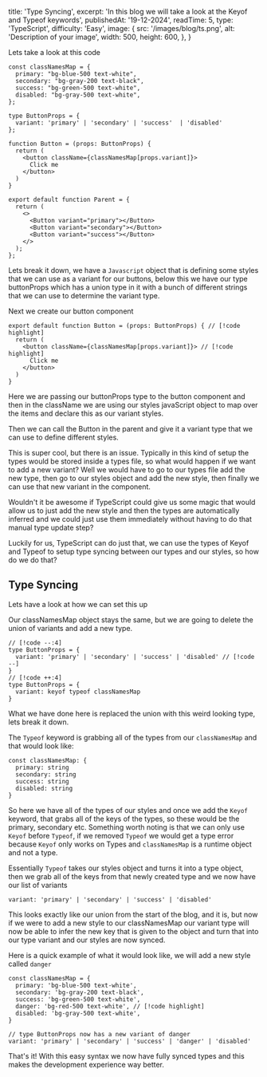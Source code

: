   title: 'Type Syncing',
  excerpt: 'In this blog we will take a look at the Keyof and Typeof keywords',
  publishedAt: '19-12-2024',
  readTime: 5,
  type: 'TypeScript',
  difficulty: 'Easy',
  image: {
    src: '/images/blog/ts.png',
    alt: 'Description of your image',
    width: 500,
    height: 600,
  },
}

Lets take a look at this code

```tsx
const classNamesMap = {
  primary: "bg-blue-500 text-white",
  secondary: "bg-gray-200 text-black",
  success: "bg-green-500 text-white",
  disabled: "bg-gray-500 text-white",
};

type ButtonProps = {
  variant: 'primary' | 'secondary' | 'success'  | 'disabled'
};

function Button = (props: ButtonProps) {
  return (
    <button className={classNamesMap[props.variant]}>
      Click me
    </button>
  )
}

export default function Parent = {
  return (
    <>
      <Button variant="primary"></Button>
      <Button variant="secondary"></Button>
      <Button variant="success"></Button>
    </>
  );
};
```

Lets break it down, we have a `Javascript` object that is defining some styles that we can use as a variant for our buttons, below this we have our type buttonProps which has a union type in it with a bunch of different strings that we can use to determine the variant type.

Next we create our button component

```tsx
export default function Button = (props: ButtonProps) { // [!code highlight]
  return (
    <button className={classNamesMap[props.variant]}> // [!code highlight]
      Click me
    </button>
  )
}
```

Here we are passing our buttonProps type to the button component and then in the className we are using our styles javaScript object to map over the items and declare this as our variant styles.

Then we can call the Button in the parent and give it a variant type that we can use to define different styles.

This is super cool, but there is an issue. Typically in this kind of setup the types would be stored inside a types file, so what would happen if we want to add a new variant? Well we would have to go to our types file add the new type, then go to our styles object and add the new style, then finally we can use that new variant in the component.

Wouldn't it be awesome if TypeScript could give us some magic that would allow us to just add the new style and then the types are automatically inferred and we could just use them immediately without having to do that manual type update step?

Luckily for us, TypeScript can do just that, we can use the types of Keyof and Typeof to setup type syncing between our types and our styles, so how do we do that?

## Type Syncing

Lets have a look at how we can set this up

Our classNamesMap object stays the same, but we are going to delete the union of variants and add a new type.

```tsx
// [!code --:4]
type ButtonProps = {
  variant: 'primary' | 'secondary' | 'success' | 'disabled' // [!code --]
}
// [!code ++:4]
type ButtonProps = {
  variant: keyof typeof classNamesMap
}
```

What we have done here is replaced the union with this weird looking type, lets break it down.

The `Typeof` keyword is grabbing all of the types from our `classNamesMap` and that would look like:

```tsx
const classNamesMap: {
  primary: string
  secondary: string
  success: string
  disabled: string
}
```

So here we have all of the types of our styles and once we add the `Keyof` keyword, that grabs all of the keys of the types, so these would be the primary, secondary etc. Something worth noting is that we can only use `Keyof` before `Typeof`, if we removed `Typeof` we would get a type error because `Keyof` only works on Types and `classNamesMap` is a runtime object and not a type.

Essentially `Typeof` takes our styles object and turns it into a type object, then we grab all of the keys from that newly created type and we now have our list of variants

```tsx
variant: 'primary' | 'secondary' | 'success' | 'disabled'
```

This looks exactly like our union from the start of the blog, and it is, but now if we were to add a new style to our classNamesMap our variant type will now be able to infer the new key that is given to the object and turn that into our type variant and our styles are now synced.

Here is a quick example of what it would look like, we will add a new style called `danger`

```tsx
const classNamesMap = {
  primary: 'bg-blue-500 text-white',
  secondary: 'bg-gray-200 text-black',
  success: 'bg-green-500 text-white',
  danger: 'bg-red-500 text-white', // [!code highlight]
  disabled: 'bg-gray-500 text-white',
}

// type ButtonProps now has a new variant of danger
variant: 'primary' | 'secondary' | 'success' | 'danger' | 'disabled'
```

That's it! With this easy syntax we now have fully synced types and this makes the development experience way better.
